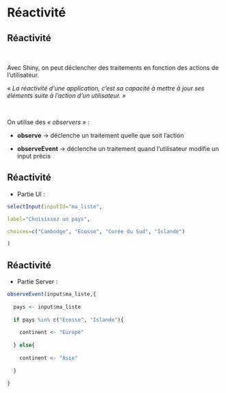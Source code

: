 # Réactivité {.backgroundTitre}

## Réactivité

<br>

Avec Shiny, on peut déclencher des traitements en fonction des actions de l'utilisateur.

*« La réactivité d'une application, c'est sa capacité à mettre à jour ses éléments suite à l'action d'un utilisateur. »*

<br>

On utilise des *« observers »* :

-   **observe** → déclenche un traitement quelle que soit l'action

-   **observeEvent** → déclenche un traitement quand l'utilisateur modifie un input précis

## Réactivité

-   Partie UI :

```.r
selectInput(inputId="ma_liste",

label="Choisissez un pays",

choices=c("Cambodge", "Ecosse", "Corée du Sud", "Islande")

)
```

## Réactivité

-   Partie Server :

```.r
observeEvent(input$ma_liste,{
  
  pays <- input$ma_liste
  
  if pays %in% c("Ecosse", "Islande"){
    
    continent <- "Europe"
    
  } else{
    
    continent <- "Asie"
    
  }
  
}
```